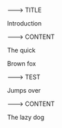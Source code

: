 ---> TITLE

Introduction

---> CONTENT

The quick

Brown fox

---> TEST

Jumps over

---> CONTENT 

The lazy dog

